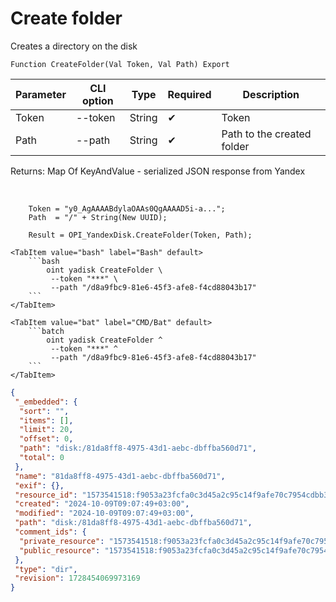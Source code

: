 ﻿---
sidebar_position: 2
---


# Create folder
 Creates a directory on the disk



`Function CreateFolder(Val Token, Val Path) Export`

  | Parameter | CLI option | Type | Required | Description |
  |-|-|-|-|-|
  | Token | --token | String | &#x2714; | Token |
  | Path | --path | String | &#x2714; | Path to the created folder |

  
  Returns:  Map Of KeyAndValue - serialized JSON response from Yandex

<br/>




```bsl title="1C:Enterprise/OneScript code example"
    Token = "y0_AgAAAABdylaOAAs0QgAAAAD5i-a...";
    Path  = "/" + String(New UUID);

    Result = OPI_YandexDisk.CreateFolder(Token, Path);
```
 

 <Tabs>
  
    <TabItem value="bash" label="Bash" default>
        ```bash
            oint yadisk CreateFolder \
             --token "***" \
             --path "/d8a9fbc9-81e6-45f3-afe8-f4cd88043b17"
        ```
    </TabItem>
  
    <TabItem value="bat" label="CMD/Bat" default>
        ```batch
            oint yadisk CreateFolder ^
             --token "***" ^
             --path "/d8a9fbc9-81e6-45f3-afe8-f4cd88043b17"
        ```
    </TabItem>
</Tabs>


```json title="Result"
{
 "_embedded": {
  "sort": "",
  "items": [],
  "limit": 20,
  "offset": 0,
  "path": "disk:/81da8ff8-4975-43d1-aebc-dbffba560d71",
  "total": 0
 },
 "name": "81da8ff8-4975-43d1-aebc-dbffba560d71",
 "exif": {},
 "resource_id": "1573541518:f9053a23fcfa0c3d45a2c95c14f9afe70c7954cdbb35c58bf2f16a61ed289880",
 "created": "2024-10-09T09:07:49+03:00",
 "modified": "2024-10-09T09:07:49+03:00",
 "path": "disk:/81da8ff8-4975-43d1-aebc-dbffba560d71",
 "comment_ids": {
  "private_resource": "1573541518:f9053a23fcfa0c3d45a2c95c14f9afe70c7954cdbb35c58bf2f16a61ed289880",
  "public_resource": "1573541518:f9053a23fcfa0c3d45a2c95c14f9afe70c7954cdbb35c58bf2f16a61ed289880"
 },
 "type": "dir",
 "revision": 1728454069973169
}
```
